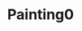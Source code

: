 ---
title: 'Painting0'
slug: '00'
description: 'This is the first painting and why I created it.'
tags: [painting]
cover: ./paper.jpeg
---